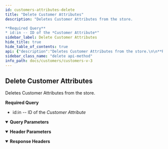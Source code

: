 ```yaml
---
id: customers-attributes-delete
title: "Delete Customer Attributes"
description: "Deletes Customer Attributes from the store.

**Required Query**
* id:in -- ID of the *Customer Attribute*"
sidebar_label: Delete Customer Attributes
hide_title: true
hide_table_of_contents: true
api: {"description":"Deletes Customer Attributes from the store.\n\n**Required Query**\n* id:in -- ID of the *Customer Attribute*","operationId":"CustomersAttributesDelete","deprecated":false,"parameters":[{"name":"id:in","in":"query","required":true,"description":"Filter items by ID.","style":"form","explode":false,"schema":{"type":"array","items":{"type":"integer","format":"int32"}}},{"name":"Accept","in":"header","schema":{"type":"string","default":"application/json"}},{"name":"Content-Type","in":"header","schema":{"type":"string","default":"application/json"}}],"responses":{"204":{"description":"","headers":{}}},"tags":["Customer Attributes"],"method":"delete","path":"/stores/{store_hash}/v3/customers/attributes","servers":[{"url":"https://api.bigcommerce.com","variables":{"store_hash":{"default":"store_hash"}}}],"security":[{"X-Auth-Token":[]}],"securitySchemes":{"X-Auth-Token":{"type":"apiKey","name":"X-Auth-Token","in":"header"}},"info":{"version":"","title":"Customers V3","description":"Create and manage customers.\n\n## Authentication\n\nAuthenticate requests by passing an API account `access_token` in the `X-Auth-Token` HTTP header:\n\n```http\nGET /stores/{{STORE_HASH}}/v3/customers\nhost: api.bigcommerce.com\nAccept: application/json\nX-Auth-Token: {{ACCESS_TOKEN}}\n```\n\n| Header | Parameter | Description |\n|:-------|:----------|:------------|\n| `X-Auth-Token` | `access_token` | Obtained by creating an API account or installing an app in a BigCommerce control panel. |\n\n### OAuth Scopes\n\n| UI Name                                      | Permission | Parameter                                     |\n|:---------------------------------------------|:-----------|:----------------------------------------------|\n| Customers                                    | modify     | `store_v2_customers`                          |\n| Customers                                    | read-only  | `store_v2_customers_read_only`                |\n| Stored Payment Instruments                   | modify     | `store_stored_payment_instruments`            |\n| Stored Payment Instruments                   | read-only  | `store_stored_payment_instruments_read_only`  |\n\nFor more information on Authenticating BigCommerce APIs, see: [Authentication](/api-docs/getting-started/authentication).\n\n## Resources\n* [Customer and Subscribers Overview](/api-docs/store-management/customers).","contact":{}},"postman":{"name":"Delete Customer Attributes","description":{"content":"Deletes Customer Attributes from the store.\n\n**Required Query**\n* id:in -- ID of the *Customer Attribute*","type":"text/plain"},"url":{"path":["stores",":store_hash","v3","customers","attributes"],"host":["{{baseUrl}}"],"query":[{"disabled":false,"description":{"content":"(Required) Filter items by ID.","type":"text/plain"},"key":"id:in","value":""}],"variable":[{"disabled":false,"description":{"content":"(Required) ","type":"text/plain"},"type":"any","value":"","key":"store_hash"}]},"method":"DELETE"}}
sidebar_class_name: "delete api-method"
info_path: docs/customers/customers-v-3
---
```



## Delete Customer Attributes



Deletes Customer Attributes from the store.

**Required Query**
* id:in -- ID of the *Customer Attribute*

<details style={{"marginBottom":"1rem"}} data-collapsed={false} open={true}><summary style={{}}><strong>Query Parameters</strong></summary><div><ul><ParamsItem className={"paramsItem"} param={{"name":"id:in","in":"query","required":true,"description":"Filter items by ID.","style":"form","explode":false,"schema":{"type":"array","items":{"type":"integer","format":"int32"}}}}></ParamsItem></ul></div></details><details style={{"marginBottom":"1rem"}} data-collapsed={false} open={true}><summary style={{}}><strong>Header Parameters</strong></summary><div><ul><ParamsItem className={"paramsItem"} param={{"name":"Accept","in":"header","schema":{"type":"string","default":"application/json"}}}></ParamsItem><ParamsItem className={"paramsItem"} param={{"name":"Content-Type","in":"header","schema":{"type":"string","default":"application/json"}}}></ParamsItem></ul></div></details><div><ApiTabs><TabItem label={"204"} value={"204"}><div></div><details style={{"textAlign":"left","marginBottom":"1rem"}} data-collaposed={true} open={false}><summary style={{}}><strong>Response Headers</strong></summary><ul style={{"marginLeft":"1rem"}}></ul></details><div></div></TabItem></ApiTabs></div>
      